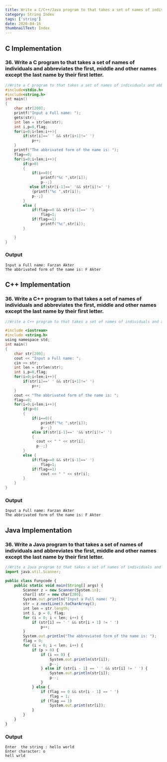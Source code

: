 ```yaml
---
title: Write a C/C++/Java program to that takes a set of names of individuals and abbreviates the first, middle and other names except the last name by their first letter.
category: String Index
tags: ['string']
date: 2020-04-16
thumbnailText: Index
---
```


## C Implementation
### 36. Write a C program to that takes a set of names of individuals and abbreviates the first, middle and other names except the last name by their first letter.
```c
//Write a C program to that takes a set of names of individuals and abbreviates the first, middle and other names except the last name by their first letter.
#include<stdio.h>
#include<string.h>
int main()
{
    char str[200];
    printf("Input a Full name: ");
    gets(str);
    int len = strlen(str);
    int i,p=0,flag;
    for(i=0;i<len;i++){
        if(str[i]==' ' && str[i+1]!=' ')
            p++;
    }
    printf("The abbrivated form of the name is: ");
    flag==0;
    for(i=0;i<len;i++){
        if(p>0)
        {
            if(i==0){
                printf("%c ",str[i]);
                p--;}
           else if(str[i-1]==' '&& str[i]!=' ')
            {printf("%c ",str[i]);
            p--;}
        }
        else {
            if(flag==0 && str[i-1]==' ')
                flag=1;
            if(flag==1)
                printf("%c",str[i]);
        }

    }
}
```
### Output
```
Input a Full name: Farzan Akter
The abbrivated form of the name is: F Akter
```
## C++ Implementation
### 36. Write a C++ program to that takes a set of names of individuals and abbreviates the first, middle and other names except the last name by their first letter.
```c
//Write a C++ program to that takes a set of names of individuals and abbreviates the first, middle and other names except the last name by their first letter.

#include <iostream>
#include <string.h>
using namespace std;
int main()
{
    char str[200];
    cout << "Input a Full name: ";
    cin >> str;
    int len = strlen(str);
    int i,p=0,flag;
    for(i=0;i<len;i++){
        if(str[i]==' ' && str[i+1]!=' ')
            p++;
    }
    cout << "The abbrivated form of the name is: ";
    flag==0;
    for(i=0;i<len;i++){
        if(p>0)
        {
            if(i==0){
                printf("%c ",str[i]);
                p--;}
            else if(str[i-1]==' '&& str[i]!=' ')
            {
              cout << " " << str[i];
              p--;}
        }
        else {
            if(flag==0 && str[i-1]==' ')
                flag=1;
            if(flag==1)
                cout << " " << str[i];
        }
    }
}
```
### Output
```
Input a Full name: Farzan Akter
The abbrivated form of the name is: F Akter
```

## Java Implementation
### 36. Write a Java program to that takes a set of names of individuals and abbreviates the first, middle and other names except the last name by their first letter.
```js
//Write a Java program to that takes a set of names of individuals and abbreviates the first, middle and other names except the last name by their first letter.
import java.util.Scanner;

public class Funycode {
    public static void main(String[] args) {
        Scanner z = new Scanner(System.in);
        char[] str = new char[200];
        System.out.println("Input a Full name: ");
        str = z.nextLine().toCharArray();
        int len = str.length;
        int i, p = 0, flag;
        for (i = 0; i < len; i++) {
            if (str[i] == ' ' && str[i + 1] != ' ')
                p++;
        }
        System.out.println("The abbreviated form of the name is: ");
        flag = 0;
        for (i = 0; i < len; i++) {
            if (p > 0) {
                if (i == 0) {
                    System.out.println(str[i]);
                    p--;
                } else if (str[i - 1] == ' ' && str[i] != ' ') {
                    System.out.println(str[i]);
                    p--;
                }
            } else {
                if (flag == 0 && str[i - 1] == ' ')
                    flag = 1;
                if (flag == 1)
                    System.out.print(str[i]);
            }
        }
    }
}
```
### Output
```
Enter  the string : hello world
Enter character: o
hell wrld
```
